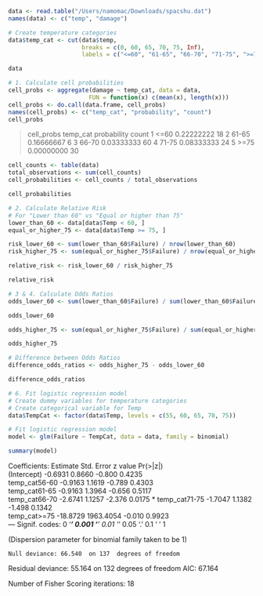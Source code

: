 ```r
data <- read.table("/Users/namomac/Downloads/spacshu.dat")
names(data) <- c("temp", "damage")

# Create temperature categories
data$temp_cat <- cut(data$temp, 
                     breaks = c(0, 60, 65, 70, 75, Inf),
                     labels = c("<=60", "61-65", "66-70", "71-75", ">=75"))

data
```
```r
# 1. Calculate cell probabilities
cell_probs <- aggregate(damage ~ temp_cat, data = data, 
                       FUN = function(x) c(mean(x), length(x)))
cell_probs <- do.call(data.frame, cell_probs)
names(cell_probs) <- c("temp_cat", "probability", "count")
cell_probs
```
> cell_probs
  temp_cat probability count
1     <=60  0.22222222    18
2    61-65  0.16666667     6
3    66-70  0.03333333    60
4    71-75  0.08333333    24
5     >=75  0.00000000    30

```r
cell_counts <- table(data)
total_observations <- sum(cell_counts)
cell_probabilities <- cell_counts / total_observations

cell_probabilities
```

```r
# 2. Calculate Relative Risk
# For "Lower than 60" vs "Equal or higher than 75"
lower_than_60 <- data[data$Temp < 60, ]
equal_or_higher_75 <- data[data$Temp >= 75, ]

risk_lower_60 <- sum(lower_than_60$Failure) / nrow(lower_than_60)
risk_higher_75 <- sum(equal_or_higher_75$Failure) / nrow(equal_or_higher_75)

relative_risk <- risk_lower_60 / risk_higher_75

relative_risk
```

```r
# 3 & 4. Calculate Odds Ratios
odds_lower_60 <- sum(lower_than_60$Failure) / sum(lower_than_60$Failure == 0)

odds_lower_60

odds_higher_75 <- sum(equal_or_higher_75$Failure) / sum(equal_or_higher_75$Failure == 0)

odds_higher_75
```
```r
# Difference between Odds Ratios
difference_odds_ratios <- odds_higher_75 - odds_lower_60

difference_odds_ratios
```
```r
# 6. Fit logistic regression model
# Create dummy variables for temperature categories
# Create categorical variable for Temp
data$TempCat <- factor(data$Temp, levels = c(55, 60, 65, 70, 75))

# Fit logistic regression model
model <- glm(Failure ~ TempCat, data = data, family = binomial)

summary(model)
```
Coefficients:
               Estimate Std. Error z value Pr(>|z|)  
(Intercept)     -0.6931     0.8660  -0.800   0.4235  
temp_cat56-60   -0.9163     1.1619  -0.789   0.4303  
temp_cat61-65   -0.9163     1.3964  -0.656   0.5117  
temp_cat66-70   -2.6741     1.1257  -2.376   0.0175 *
temp_cat71-75   -1.7047     1.1382  -1.498   0.1342  
temp_cat>=75   -18.8729  1963.4054  -0.010   0.9923  
---
Signif. codes:  0 ‘***’ 0.001 ‘**’ 0.01 ‘*’ 0.05 ‘.’ 0.1 ‘ ’ 1

(Dispersion parameter for binomial family taken to be 1)

    Null deviance: 66.540  on 137  degrees of freedom
Residual deviance: 55.164  on 132  degrees of freedom
AIC: 67.164

Number of Fisher Scoring iterations: 18